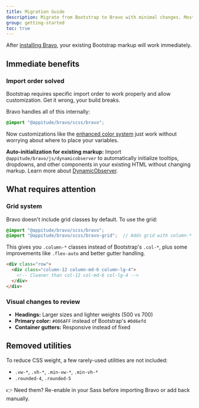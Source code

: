 ```yaml
---
title: Migration Guide
description: Migrate from Bootstrap to Bravo with minimal changes. Most markup stays the same, with enhanced behaviors and styling.
group: getting-started
toc: true
---
```


After [installing Bravo](/docs/getting-started/installation/), your existing Bootstrap markup will work immediately.

## Immediate benefits

### Import order solved

Bootstrap requires specific import order to work properly and allow customization. Get it wrong, your build breaks.

Bravo handles all of this internally:
```scss
@import "@appitude/bravo/scss/bravo";
```

Now customizations like the [enhanced color system](/docs/design-tokens/color-system/) just work without worrying about where to place your variables.

<div class="alert alert-info">
  <strong>Auto-initialization for existing markup:</strong> Import <code>@appitude/bravo/js/dynamicobserver</code> to automatically initialize tooltips, dropdowns, and other components in your existing HTML without changing markup. Learn more about <a href="/docs/javascript/dynamic-observer/">DynamicObserver</a>.
</div>

## What requires attention

### Grid system

Bravo doesn't include grid classes by default. To use the grid:

```scss
@import "@appitude/bravo/scss/bravo";
@import "@appitude/bravo/scss/bravo-grid";  // Adds grid with column-* naming
```

This gives you `.column-*` classes instead of Bootstrap's `.col-*`, plus some improvements like `.flex-auto` and better gutter handling.

```html
<div class="row">
  <div class="column-12 column-md-6 column-lg-4">
    <!-- Cleaner than col-12 col-md-6 col-lg-4 -->
  </div>
</div>
```

### Visual changes to review

* **Headings:** Larger sizes and lighter weights (500 vs 700)
* **Primary color:** `#006AFF` instead of Bootstrap's `#0d6efd`
* **Container gutters:** Responsive instead of fixed

## Removed utilities

To reduce CSS weight, a few rarely-used utilities are not included:

* `.vw-*`, `.vh-*`, `.min-vw-*`, `.min-vh-*`
* `.rounded-4`, `.rounded-5`

👉 Need them? Re-enable in your Sass before importing Bravo or add back manually.